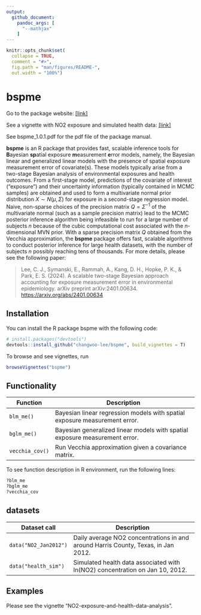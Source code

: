 ```yaml
---
output: 
  github_document:
    pandoc_args: [
      "--mathjax"
    ]
---
```


<!-- README.md is generated from README.Rmd. Please edit that file -->

```r
knitr::opts_chunk$set(
  collapse = TRUE,
  comment = "#>",
  fig.path = "man/figures/README-",
  out.width = "100%")
```


# bspme 
<!-- badges: start -->
<!-- badges: end -->
Go to the package website: [[link]](https://changwoo-lee.github.io/bspme/)

See a vignette with NO2 exposure and simulated health data: [[link]](https://changwoo-lee.github.io/bspme/articles/no2-exposure-and-health-data-analysis.html) 

See bspme_1.0.1.pdf for the pdf file of the package manual.

**bspme** is an R package that provides fast, scalable inference tools for **B**ayesian **sp**atial exposure **m**easurement **e**rror models, namely, the Bayesian linear and generalized linear models with the presence of spatial exposure measurement error of covariate(s). 
These models typically arise from a two-stage Bayesian analysis of environmental exposures and health outcomes. 
From a first-stage model, predictions of the covariate of interest ("exposure") and their uncertainty information (typically contained in MCMC samples) are obtained and used to form a multivariate normal prior distribution $X\sim N(\mu, \Sigma)$ for exposure in a second-stage regression model. 
Naive, non-sparse choices of the precision matrix $Q = \Sigma^{-1}$ of the multivariate normal (such as a sample precision matrix) lead to the MCMC posterior inference algorithm being infeasible to run for a large number of subjects $n$ because of the cubic computational cost associated with the $n$-dimensional MVN prior.
With a sparse precision matrix $Q$ obtained from the Vecchia approximation, the **bspme** package offers fast, scalable algorithms to conduct posterior inference for large health datasets, with the number of subjects $n$ possibly reaching tens of thousands.
 For more details, please see the following paper:

> Lee, C. J., Symanski, E., Rammah, A., Kang, D. H., Hopke, P. K., & Park, E. S. (2024). A scalable two-stage Bayesian approach accounting for exposure measurement error in environmental epidemiology. arXiv preprint arXiv:2401.00634. <https://arxiv.org/abs/2401.00634>

## Installation

You can install the R package bspme with the following code:

``` r
# install.packages("devtools")
devtools::install_github("changwoo-lee/bspme", build_vignettes = T)
```

To browse and see vignettes, run

``` r
browseVignettes("bspme")
```


## Functionality

| Function | Description                                                              |
| ---------------------- | -------------------------------------------------------------------------|
| `blm_me()`        | Bayesian linear regression models with spatial exposure measurement error.      |
| `bglm_me()`       | Bayesian generalized linear models with spatial exposure measurement error.                                    |
| `vecchia_cov()`       | Run Vecchia approximation given a covariance matrix.               |


To see function description in R environment, run the following lines:


``` r
?blm_me
?bglm_me
?vecchia_cov
```


## datasets

| Dataset call | Description                                                              |
| ---------------------- | -------------------------------------------------------------------------|
| `data("NO2_Jan2012")`       | Daily average NO2 concentrations in and around Harris County, Texas, in Jan 2012. |
| `data("health_sim")`        | Simulated health data associated with ln(NO2) concentration on Jan 10, 2012.  |

## Examples

Please see the vignette "NO2-exposure-and-health-data-analysis".
